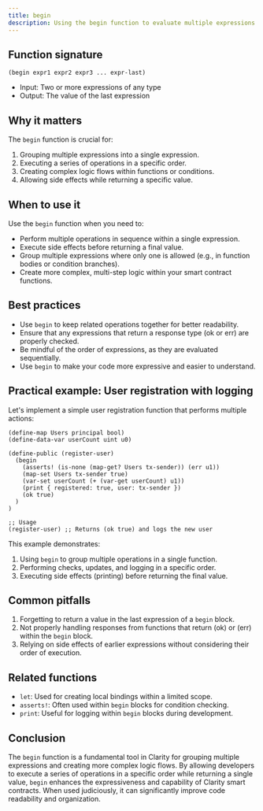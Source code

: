 ```yaml
---
title: begin
description: Using the begin function to evaluate multiple expressions in sequence in Clarity smart contracts.
---
```


## Function signature

```clarity
(begin expr1 expr2 expr3 ... expr-last)
```


- Input: Two or more expressions of any type
- Output: The value of the last expression

## Why it matters

The `begin` function is crucial for:

1. Grouping multiple expressions into a single expression.
2. Executing a series of operations in a specific order.
3. Creating complex logic flows within functions or conditions.
4. Allowing side effects while returning a specific value.

## When to use it

Use the `begin` function when you need to:

- Perform multiple operations in sequence within a single expression.
- Execute side effects before returning a final value.
- Group multiple expressions where only one is allowed (e.g., in function bodies or condition branches).
- Create more complex, multi-step logic within your smart contract functions.

## Best practices

- Use `begin` to keep related operations together for better readability.
- Ensure that any expressions that return a response type (ok or err) are properly checked.
- Be mindful of the order of expressions, as they are evaluated sequentially.
- Use `begin` to make your code more expressive and easier to understand.

## Practical example: User registration with logging

Let's implement a simple user registration function that performs multiple actions:

```clarity
(define-map Users principal bool)
(define-data-var userCount uint u0)

(define-public (register-user)
  (begin
    (asserts! (is-none (map-get? Users tx-sender)) (err u1))
    (map-set Users tx-sender true)
    (var-set userCount (+ (var-get userCount) u1))
    (print { registered: true, user: tx-sender })
    (ok true)
  )
)

;; Usage
(register-user) ;; Returns (ok true) and logs the new user
```


This example demonstrates:
1. Using `begin` to group multiple operations in a single function.
2. Performing checks, updates, and logging in a specific order.
3. Executing side effects (printing) before returning the final value.

## Common pitfalls

1. Forgetting to return a value in the last expression of a `begin` block.
2. Not properly handling responses from functions that return (ok) or (err) within the `begin` block.
3. Relying on side effects of earlier expressions without considering their order of execution.

## Related functions

- `let`: Used for creating local bindings within a limited scope.
- `asserts!`: Often used within `begin` blocks for condition checking.
- `print`: Useful for logging within `begin` blocks during development.

## Conclusion

The `begin` function is a fundamental tool in Clarity for grouping multiple expressions and creating more complex logic flows. By allowing developers to execute a series of operations in a specific order while returning a single value, `begin` enhances the expressiveness and capability of Clarity smart contracts. When used judiciously, it can significantly improve code readability and organization.
